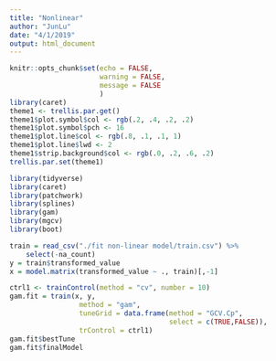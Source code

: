 ```yaml
---
title: "Nonlinear"
author: "JunLu"
date: "4/1/2019"
output: html_document
---
```


```r
knitr::opts_chunk$set(echo = FALSE,
                      warning = FALSE,
                      message = FALSE
                      )
library(caret)
theme1 <- trellis.par.get()
theme1$plot.symbol$col <- rgb(.2, .4, .2, .2) 
theme1$plot.symbol$pch <- 16
theme1$plot.line$col <- rgb(.8, .1, .1, 1) 
theme1$plot.line$lwd <- 2
theme1$strip.background$col <- rgb(.0, .2, .6, .2)
trellis.par.set(theme1)

library(tidyverse)
library(caret)
library(patchwork)
library(splines)
library(gam)
library(mgcv)
library(boot)
```

```r
train = read_csv("./fit non-linear model/train.csv") %>% 
    select(-na_count)
y = train$transformed_value
x = model.matrix(transformed_value ~ ., train)[,-1] 
```

```r
ctrl1 <- trainControl(method = "cv", number = 10)
gam.fit = train(x, y,
                 method = "gam",
                 tuneGrid = data.frame(method = "GCV.Cp", 
                                       select = c(TRUE,FALSE)), 
                 trControl = ctrl1)
gam.fit$bestTune
gam.fit$finalModel
```

